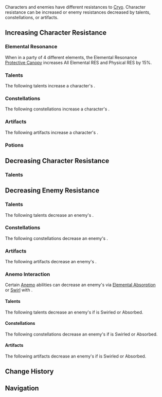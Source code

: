 {{DISPLAYTITLE:Cryo Resistance}}
{{ResistanceTabs}}
{{See also|Cryo|Cryo Damage Bonus}}
{{Terminology Infobox
|title        = Cryo Resistance
|type         = Attributes
}}
Characters and enemies have different resistances to [[Cryo]]. Character resistance can be increased or enemy resistances decreased by talents, constellations, or artifacts.

==Increasing Character Resistance==
===Elemental Resonance===
{{Main|Elemental Resonance}}
When in a party of 4 different elements, the Elemental Resonance [[Protective Canopy]] increases All Elemental RES and Physical RES by 15%.

===Talents===
The following talents increase a character's {{Color|Cryo|Cryo RES}}.
{{Talents by Category Table|Cryo RES Increase Talents}}

===Constellations===
The following constellations increase a character's {{Color|Cryo|Cryo RES}}.
{{Constellations by Category Table|Cryo RES Increase Constellations}}

===Artifacts===
The following artifacts increase a character's {{Color|Cryo|Cryo RES}}.
{{Artifacts by Category Table|Cryo RES Increase Artifacts}}

===Potions===
{{Food by Category Table|Cryo RES Dishes}}

==Decreasing Character Resistance==
===Talents===
{{Talents by Category Table|Cryo RES Decrease Talents}}

==Decreasing Enemy Resistance==
===Talents===
The following talents decrease an enemy's {{Color|Cryo RES}}.
{{Talents by Category Table|Cryo RES Reduction Talents}}

===Constellations===
The following constellations decrease an enemy's {{Color|Cryo RES}}.
{{Constellations by Category Table|Cryo RES Reduction Constellations}}

===Artifacts===
The following artifacts decrease an enemy's {{Color|Cryo RES}}.
{{Artifacts by Category Table|Cryo RES Reduction Artifacts}}

===Anemo Interaction===
Certain [[Anemo]] abilities can decrease an enemy's {{Color|Cryo RES}} via [[Elemental Absorption]] or [[Swirl]] with {{Cryo}}.

====Talents====
The following talents decrease an enemy's {{Color|Cryo RES}} if {{Cryo}} is Swirled or Absorbed.
{{Talents by Category Table|Anemo Interaction Dependent RES Reduction Talents}}

====Constellations====
The following constellations decrease an enemy's {{Color|Cryo RES}} if {{Cryo}} is Swirled or Absorbed.
{{Constellations by Category Table|Anemo Interaction Dependent RES Reduction Constellations}}

====Artifacts====
The following artifacts decrease an enemy's {{Color|Cryo RES}} if {{Cryo}} is Swirled or Absorbed.
<br />{{Artifacts by Category Table|Anemo Interaction Dependent RES Reduction Artifacts}}

==Change History==
{{Change History|1.0}}

==Navigation==
{{Attribute Navbox}}